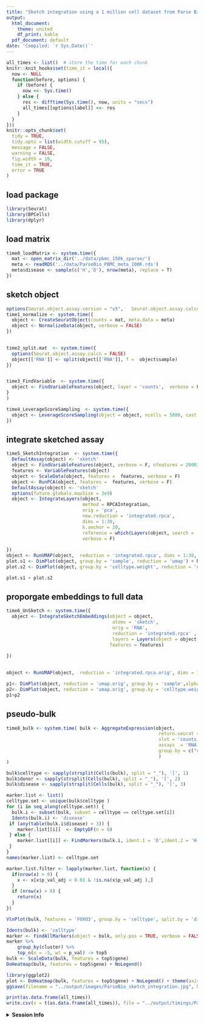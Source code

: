 ```yaml
---
title: "Sketch integration using a 1 million cell dataset from Parse Biosciences"
output:
  html_document:
    theme: united
    df_print: kable
  pdf_document: default
date: 'Compiled: `r Sys.Date()`'
---
```


```r
all_times <- list()  # store the time for each chunk
knitr::knit_hooks$set(time_it = local({
  now <- NULL
  function(before, options) {
    if (before) {
      now <<- Sys.time()
    } else {
      res <- difftime(Sys.time(), now, units = "secs")
      all_times[[options$label]] <<- res
    }
  }
}))
knitr::opts_chunk$set(
  tidy = TRUE,
  tidy.opts = list(width.cutoff = 95),
  message = FALSE,
  warning = FALSE,
  fig.width = 10,
  time_it = TRUE,
  error = TRUE
)
```

## load package

```r
library(Seurat)
library(BPCells)
library(dplyr)
```

## load matrix

```r
time0_loadMatrix <- system.time({ 
  mat <- open_matrix_dir('../data/pbmc_150k_sparse/')
  meta <- readRDS('../data/ParseBio_PBMC_meta_100K.rds')
  meta$disease <- sample(c('H','D'), nrow(meta), replace = T)
})
```

## sketch object
```r

options(Seurat.object.assay.version = "v5",   Seurat.object.assay.calcn = T)
time1_normalize <- system.time({
  object <- CreateSeuratObject(counts = mat, meta.data = meta)
  object <- NormalizeData(object, verbose = FALSE)
})
 

time2_split.mat  <- system.time({
  options(Seurat.object.assay.calcn = FALSE) 
  object[['RNA']] <- split(object[['RNA']], f =  object$sample)
})


time3_FindVariable  <- system.time({
  object <- FindVariableFeatures(object, layer = 'counts',  verbose = FALSE)
}
)

time4_LeverageScoreSampling  <- system.time({
  object <- LeverageScoreSampling(object = object, ncells = 5000, cast = 'dgCMatrix', verbose = FALSE)
})

```

## integrate sketched assay
```r

time5_SketchIntegration  <- system.time({
  DefaultAssay(object) <- 'sketch'
  object <- FindVariableFeatures(object, verbose = F, nfeatures = 2000)
  features <- VariableFeatures(object)
  object <- ScaleData(object, features =  features, verbose = F)
  object <- RunPCA(object, features =  features, verbose = F)
  DefaultAssay(object) <- 'sketch'
  options(future.globals.maxSize = 3e9)
  object <- IntegrateLayers(object,
                            method = RPCAIntegration,
                            orig = 'pca',
                            new.reduction = 'integrated.rpca',
                            dims = 1:30, 
                            k.anchor = 20,
                            reference = which(Layers(object, search = 'data') %in% c( 'data.H_3060')), 
                            verbose = F)
 
})
object <- RunUMAP(object,  reduction = 'integrated.rpca', dims = 1:30, return.model = T, verbose = F)
plot.s1 <- DimPlot(object, group.by = 'sample', reduction = 'umap') + NoLegend()
plot.s2 <- DimPlot(object, group.by = 'celltype.weight', reduction = 'umap') + NoLegend()
```
```r
plot.s1 + plot.s2

```


## proporgate embeddings to full data
```r
time6_UnSketch <- system.time({
  object <- IntegrateSketchEmbeddings(object = object,
                                       atoms = 'sketch',
                                       orig = 'RNA',
                                       reduction = 'integrated.rpca' ,
                                       layers = Layers(object = object[['RNA']], search = 'data'),
                                      features = features)
 
})
 

```

```r
object <- RunUMAP(object,  reduction = 'integrated.rpca.orig', dims = 1:30 , reduction.name = 'umap.orig', reduction.key = 'Uorig_')
```
```r
p1<- DimPlot(object, reduction = 'umap.orig', group.by = 'sample',alpha = 0.5) + NoLegend()
p2<- DimPlot(object, reduction = 'umap.orig', group.by = 'celltype.weight', label = T, alpha = 0.5) + NoLegend()
p1+p2

```

## pseudo-bulk
```r

time8_bulk <- system.time( bulk <- AggregateExpression(object,
                                                        return.seurat = T,
                                                        slot = 'counts',
                                                        assays  = 'RNA',
                                                        group.by = c("celltype.weight","sample","disease")
                                                        )
)

bulk$celltype <- sapply(strsplit(Cells(bulk), split = "_"), '[', 1)
bulk$donor <- sapply(strsplit(Cells(bulk), split = "_"), '[', 2)
bulk$disease <- sapply(strsplit(Cells(bulk), split = "_"), '[', 3)

marker.list <- list()
celltype.set <- unique(bulk$celltype )
for (i in seq_along(celltype.set)) {
  bulk.i <- subset(bulk, subset = celltype == celltype.set[i])
  Idents(bulk.i) <- 'disease'
 if (any(table(bulk.i$disease) < 3)) {
    marker.list[[i]]  <- EmptyDF(n = 0)
 } else {
    marker.list[[i]] <- FindMarkers(bulk.i, ident.1 = 'D',ident.2 = 'H', slot = 'counts', test.use = 'DESeq2', verbose = F )
 }
}
names(marker.list) <- celltype.set
```

```r
marker.list.filter <- lapply(marker.list, function(x) {
  if(nrow(x) > 0) {
    x <- x[x$p_val_adj < 0.01 & !is.na(x$p_val_adj ),]
  } 
  if (nrow(x) > 0) {
    return(x)
  }
})

```

```r
VlnPlot(bulk, features = 'FOXO3', group.by = 'celltype', split.by = 'disease')
```

```r
Idents(bulk) <- 'celltype'
marker <- FindAllMarkers(object = bulk, only.pos = TRUE, verbose = FALSE)
marker %>%
    group_by(cluster) %>%
    top_n(n = -5, wt = p_val) -> top5
bulk <- ScaleData(bulk, features = top5$gene)
DoHeatmap(bulk, features = top5$gene) + NoLegend()
```

```r
library(ggplot2)
plot <- DoHeatmap(bulk, features = top5$gene) + NoLegend() + theme(axis.text.y = element_blank())
ggsave(filename = "../output/images/ParseBio_sketch_integration.jpg", height = 7, width = 7, plot = plot, quality = 50)
```

```r
print(as.data.frame(all_times))
write.csv(x = t(as.data.frame(all_times)), file = "../output/timings/ParseBio_sketch_integration.csv")
```

<details>
  <summary>**Session Info**</summary>
```r
sessionInfo()
```
</details>
